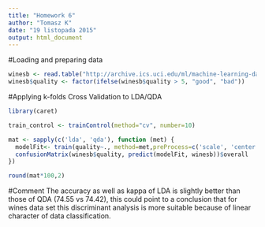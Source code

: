 ```yaml
---
title: "Homework 6"
author: "Tomasz K"
date: "19 listopada 2015"
output: html_document
---
```


#Loading and preparing data
```r
winesb <- read.table("http://archive.ics.uci.edu/ml/machine-learning-databases/wine-quality/winequality-red.csv", sep=";", header=TRUE)
winesb$quality <- factor(ifelse(winesb$quality > 5, "good", "bad")) 
```

#Applying k-folds Cross Validation to LDA/QDA
```r
library(caret)

train_control <- trainControl(method="cv", number=10)

mat <- sapply(c('lda', 'qda'), function (met) {
  modelFit<- train(quality~., method=met,preProcess=c('scale', 'center'), data=winesb, trControl=train_control)
  confusionMatrix(winesb$quality, predict(modelFit, winesb))$overall
})

round(mat*100,2)
```

#Comment
The accuracy as well as kappa of LDA is slightly better than those of QDA (74.55 vs 74.42), this could point to a conclusion that for wines data set this discriminant analysis is more suitable because of linear character of data classification.